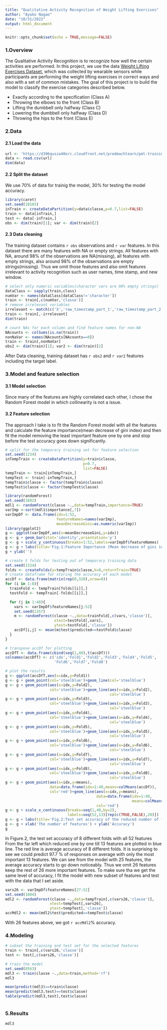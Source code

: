 ```yaml
---
title: "Qualitative Activity Recognition of Weight Lifting Exercises"
author: "Ayako Nagao"
date: "10/31/2022"
output: html_document
---
```


```r
knitr::opts_chunk$set(echo = TRUE,message=FALSE)
```

### 1.Overview  
The Qualitative Activity Recognition is to recognize how well the certain activities are performed. In this project, we use the data [Weight Lifting Exercises Dataset](http://web.archive.org/web/20161217164008/http://groupware.les.inf.puc-rio.br/work.jsf?p1=11201), which was collected by wearable sensors while participants are performing the weight lifting exercises in correct ways and also with a set of common mistakes. The goal of this project is to build the model to classify the exercise categories described below.

- Exactly according to the specification (Class A)  
- Throwing the elbows to the front (Class B)  
- Lifting the dumbbell only halfway (Class C)  
- Lowering the dumbbell only halfway (Class D) 
- Throwing the hips to the front (Class E)  

### 2.Data  

#### 2.1  Load the data  

```r
url <- 'https://d396qusza40orc.cloudfront.net/predmachlearn/pml-training.csv'
data <- read.csv(url)
dim(data)
```
#### 2.2 Split the dataset  

We use 70% of data for trainig the model, 30% for testing the model accuracy.
```r
library(caret)
set.seed(10103)
inTrain <- createDataPartition(y=data$classe,p=0.7,list=FALSE)
train <- data[inTrain,]
test <- data[-inTrain,]
obs <- dim(train)[1]; var <- dim(train)[2]
```
#### 2.3 Data cleaning  

The training dataset contains `r obs` observations and `r var` features. In this dataset there are many features with NA or empty strings. All features with NA, around 98% of the observations are NA(missing), all features with empty strings, also around 98% of the observations are empty strings(missing). Thus we omit those features and also omit features irrelevant to activity recognition such as user names, time stamp, and new window.


```r
# select only numeric variables(character vars are 98% empty strings)
dataClass <- sapply(train,class)
numVar <- names(dataClass[dataClass!='character'])
train <- train[,c(numVar,'classe')]
# remove irrelevant variables
irrelevant <- match(c('X','raw_timestamp_part_1','raw_timestamp_part_2','num_window'),names(train))
train <- train[,-irrelevant]
dim(train)

# count NAs for each column and find feature names for non-NA
NAcounts <- colSums(is.na(train))
nonNaVar <- names(NAcounts[NAcounts==0])
train <- train[,nonNaVar]
obs2 <- dim(train)[1]; var2 <- dim(train)[2]
```
After Data cleaning, training dataset has `r obs2` and `r var2` features including the target label.

### 3.Model and feature selection  
#### 3.1 Model selection  
Since many of the features are highly correlated each other, I chose the Random Forest model in which collinearity is not a issue. 

#### 3.2 Feature selection  
The approach I take is to fit the Random Forest model with all the features and calculate the feature importance(mean decrease of gini index) and then fit the model removing the least important feature one by one and stop before the test accuracy goes down significantly.


```r
# split for the temporary training set for feature selection
set.seed(1234)
inTempTrain <- createDataPartition(y=train$classe,
                                   p=0.7,
                                   list=FALSE)
tempTrain <- train[inTempTrain,]
tempTest <- train[-inTempTrain,]
tempTrain$classe <- factor(tempTrain$classe)
tempTest$classe <- factor(tempTest$classe)

library(randomForest)
set.seed(1892)
mdl1 <- randomForest(classe ~.,data=tempTrain,importance=TRUE)
varImp <-sort(mdl1$importance[,7])
varImpDf <- data.frame(idx=1:52,
                       featureNames=names(varImp),
                       meanDecreaseGini=as.numeric(varImp))
library(ggplot2)
g <- ggplot(varImpDf,aes(x=meanDecreaseGini,y=idx))
g <- g + geom_bar(stat='identity',orientation='y')
g <- g + scale_y_continuous(breaks=1:52,labels=varImpDf$featureNames)
g <- g + labs(title='Fig.1:Feature Importance (Mean decrease of gini index)')
g + ylab('')

```
```r
# create 5 folds for testing out of temporary training data
set.seed(1324)
folds <- createFolds(y=tempTrain$classe,k=8,returnTrain=TRUE)
# create dataframe for storing the accuracy of each model
accDf <- data.frame(matrix(rep(0,320),nrow=8))
for (i in 1:8){
  trainFold <- tempTrain[folds[[i]],]
  testFold <- tempTrain[-folds[[i]],]

  for (j in 1:40){
    vars <- varImpDf$featureNames[j:52]
    set.seed(1357)
    m <- randomForest(classe ~.,data=trainFold[,c(vars,'classe')],
                      xtest=testFold[,vars],
                      ytest=testFold[,'classe'])
    accDf[i,j] <- mean(m$test$predicted==testFold$classe)
  }
}

# transpose accDf for plotting
accDfT <- data.frame(cbind(seq(1,40),t(accDf)))
colnames(accDfT) <- c('idx','Fold1','Fold2','Fold3','Fold4','Fold5',
                      'Fold6','Fold7','Fold8')

# plot the results
g <- ggplot(accDfT,aes(x=idx,y=Fold1))
g <- g + geom_point(col='steelblue')+geom_line(col='steelblue')
g <- g + geom_point(aes(x=idx,y=Fold2),
                    col='steelblue')+geom_line(aes(x=idx,y=Fold2),
                                               col='steelblue')
g <- g + geom_point(aes(x=idx,y=Fold3),
                    col='steelblue')+geom_line(aes(x=idx,y=Fold3),
                                               col='steelblue')
g <- g + geom_point(aes(x=idx,y=Fold4),
                    col='steelblue')+geom_line(aes(x=idx,y=Fold4),
                                               col='steelblue')
g <- g + geom_point(aes(x=idx,y=Fold5),
                    col='steelblue')+geom_line(aes(x=idx,y=Fold5),
                                               col='steelblue')
g <- g + geom_point(aes(x=idx,y=Fold6),
                    col='steelblue')+geom_line(aes(x=idx,y=Fold6),
                                               col='steelblue')
g <- g + geom_point(aes(x=idx,y=Fold7),
                    col='steelblue')+geom_line(aes(x=idx,y=Fold7),
                                               col='steelblue')
g <- g + geom_point(aes(x=idx,y=Fold8),
                    col='steelblue')+geom_line(aes(x=idx,y=Fold8),
                                               col='steelblue')
g <- g + geom_point(aes(x=idx,y=means),
                    data=data.frame(idx=1:40,means=colMeans(accDf)),
                    col='red')+geom_line(aes(x=idx,y=means),
                                         data=data.frame(idx=1:40,
                                                         means=colMeans(accDf)),
                                         col='red')
g <- g + scale_x_continuous(breaks=seq(1,40,by=2),
                            labels=seq(52,13)[rep(c(TRUE,FALSE),20)])
g <- g + labs(title='Fig.2:Test set accuracy of the reduced number of features')
g <- g + xlab('The number of features') + ylab('Accuracy')
g

```
  
In Figure.2, the test set accuracy of 8 different folds with all 52 features From the far left which reduced one by one till 13 features are plotted in blue line. The red line is average accuracy of 8 different folds. It is surprising to see we could predict 97.7 % of responses on average with only the most important 13 features. We can see from the model with 25 features, the average accuracy starts to go down noticeably. Thus we omit 26 features keep the rest of 26 more important features. To make sure tha we get the same level of accuracy, I fit the model with new subset of features and test with the data that I set aside.

```r
vars26 <- varImpDf$featureNames[27:52]
set.seed(1084)
mdl2 <- randomForest(classe ~.,data=tempTrain[,c(vars26,'classe')],
                    xtest=tempTest[,vars26],
                    ytest=tempTest[,'classe'])
accMdl2 <- mean(mdl2$test$predicted==tempTest$classe)

```
With 26 features above, we got `r accMdl2`% accuracy.  

### 4.Modeling  

```r

# subset the training and test set for the selected features
train <- train[,c(vars26,'classe')]
test <- test[,c(vars26,'classe')]

# train the model 
set.seed(8563) 
mdl3 <- train(classe ~.,data=train,method='rf')
mdl3

mean(predict(mdl3)==train$classe)
mean(predict(mdl3,test)==test$classe)
table(predict(mdl3,test),test$classe)



```
### 5.Results  
```r
mdl3

```